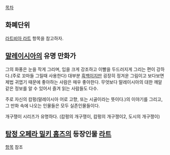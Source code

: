 [[목차]]

== 화폐단위 ==
[[라트비아 라트]] 항목을 참고하자.

== [[말레이시아]]의 유명 만화가 ==
그의 화풍은 눈을 작게 그리며, 입을 크게 강조하고 이빨을 두드러지게 그리는 편이 강하다.(주로 꼬마들 그릴때 사용한다) 대부분 [[흑백]]이지만 굉장히 정겨운 그림이고 보다보면 제법 귀엽기 때문에 좋아하는 사람은 매우 좋아한다. 무엇보다 말레이시아의 대한 깨알같은 정보를 알 수 있어서 즐겨 읽는 사람들도 다수.

주로 자신의 캄펑(말레이시아 어로 고향, 또는 시골이라는 뜻이다.)의 이야기를 그리고, 그 만화 속에 나오는 인물들은 모두 실존인물들이다.

개구쟁이 시리즈가 유명하다. (캄펑의 개구쟁이, 캄펑의 개구쟁이2, 도시의 개구쟁이)
== [[탐정 오페라 밀키 홈즈]]의 등장인물 [[라트(탐정 오페라 밀키 홈즈)|라트]] ==
[[라트(탐정 오페라 밀키 홈즈)|항목]] 참조
